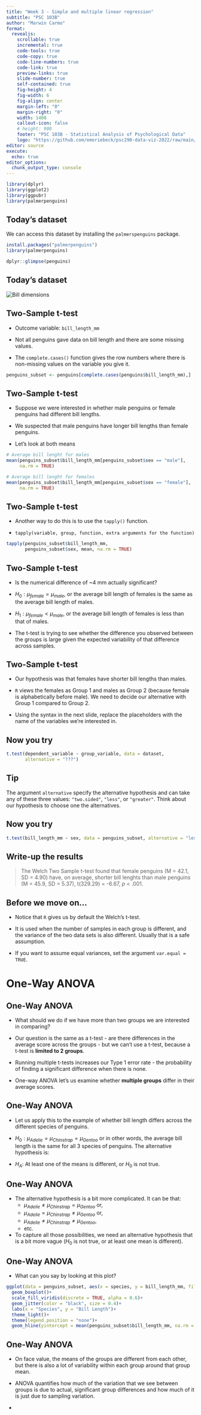 ```yaml
---
title: "Week 3 - Simple and multiple linear regression"
subtitle: "PSC 103B"
author: "Marwin Carmo"
format: 
  revealjs:
    scrollable: true
    incremental: true
    code-tools: true
    code-copy: true
    code-line-numbers: true
    code-link: true
    preview-links: true
    slide-number: true
    self-contained: true
    fig-height: 4
    fig-width: 6
    fig-align: center
    margin-left: "0"
    margin-right: "0"
    width: 1400
    callout-icon: false
    # height: 900
    footer: "PSC 103B - Statistical Analysis of Psychological Data"
    logo: "https://github.com/emoriebeck/psc290-data-viz-2022/raw/main/01-week1-intro/02-code/02-images/ucdavis_logo_blue.png"
editor: source
execute:
  echo: true
editor_options: 
  chunk_output_type: console
---
```


```r
library(dplyr)
library(ggplot2)
library(ggpubr)
library(palmerpenguins)
```

## Today's dataset

We can access this dataset by installing the `palmerspenguins` package.

```r
install.packages("palmerpenguins")
library(palmerpenguins)
```

```r
dplyr::glimpse(penguins)
```

## Today's dataset

[![Bill dimensions](https://allisonhorst.github.io/palmerpenguins/reference/figures/culmen_depth.png)]{width=50%}

## Two-Sample t-test

- Outcome variable: `bill_length_mm`

- Not all penguins gave data on bill length and there are some missing values.

- The `complete.cases()` function gives the row numbers  where there is non-missing values on the variable you give it.

::: fragment
```r
penguins_subset <- penguins[complete.cases(penguins$bill_length_mm),]
```
:::

## Two-Sample t-test

- Suppose we were interested in whether male penguins or female penguins had different bill lengths.

- We suspected that male penguins have longer bill lengths than female penguins.

- Let's look at both means

::: fragment
```r
# Average bill lenght for males
mean(penguins_subset$bill_length_mm[penguins_subset$sex == "male"],
     na.rm = TRUE)

# Average bill lenght for females
mean(penguins_subset$bill_length_mm[penguins_subset$sex == "female"],
     na.rm = TRUE)
```
:::

## Two-Sample t-test

- Another way to do this is to use the `tapply()` function.

- `tapply(variable, group, function, extra arguments for the function)`

::: fragment
```r
tapply(penguins_subset$bill_length_mm, 
       penguins_subset$sex, mean, na.rm = TRUE)
```
:::

## Two-Sample t-test

- Is the numerical difference of ~4 mm actually significant?

- $H_0: \mu_{female} = \mu_{male}$, or the average bill length of females is the same as the average bill length of males.

- $H_1: \mu_{female} < \mu_{male}$, or the average bill length of females is less than that of males.

- The t-test is trying to see whether the difference you observed between the groups is large given the expected variability of that difference across samples.

## Two-Sample t-test

- Our hypothesis was that females have shorter bill lengths than males.

- `R` views the females as Group 1 and males as Group 2 (because female is alphabetically before male). We need to decide our alternative with Group 1 compared to Group 2.

- Using the syntax in the next slide, replace the placeholders with the name of the variables we're interested in.

## Now you try

::: fragment
```r
t.test(dependent_variable ~ group_variable, data = dataset,
       alternative = "???")
```
:::

::: fragment
::: {.callout-tip}
## Tip
The argument `alternative` specify the alternative hypothesis and can take any of these three values: `"two.sided"`, `"less"`, or `"greater"`. Think about our hypothesis to choose one the alternatives.
:::
:::

## Now you try

```r
t.test(bill_length_mm ~ sex, data = penguins_subset, alternative = "less")
```

## Write-up the results

> The Welch Two Sample t-test found that female penguins (M = 42.1, SD = 4.90) have, on average, shorter bill lenghts than male penguins (M = 45.9, SD = 5.37), t(329.29) = -6.67, *p* < .001.

## Before we move on...

- Notice that `R` gives us by default the Welch's t-test.

- It is used when the number of samples in each group is different, and the variance of the two data sets is also different. Usually that is a safe assumption.

- If you want to assume equal variances, set the argument `var.equal = TRUE`. 

# One-Way ANOVA

## One-Way ANOVA

- What should we do if we have more than two groups we are interested in comparing?

- Our question is the same as a t-test - are there differences in the average score across the groups - but we can't use a t-test, because a t-test is **limited to 2 groups**.

- Running multiple t-tests increases our Type 1 error rate - the probability of finding a significant difference when there is none.

- One-way ANOVA let's us examine whether **multiple groups** differ in their average scores.

## One-Way ANOVA

- Let us apply this to the example of whether bill length differs across the different species of penguins.

- $H_0: \mu_{Adelie} = \mu_{Chinstrap} = \mu_{Gentoo}$ or in other words, the average bill length is the same for all 3 species of penguins. The alternative hypothesis is:

- $H_A$: At least one of the means is different, or $H_0$ is not true.

## One-Way ANOVA

- The alternative hypothesis is a bit more complicated. It can be that:
  - $\mu_{Adelie} \neq \mu_{Chinstrap} = \mu_{Gentoo}$ or,
  - $\mu_{Adelie} = \mu_{Chinstrap} \neq \mu_{Gentoo}$ or,
  - $\mu_{Adelie} \neq \mu_{Chinstrap} \neq \mu_{Gentoo}$,
  - etc.

- To capture all those possibilities, we need an alternative hypothesis that is a bit more vague ($H_0$ is not true, or at least one mean is different).

## One-Way ANOVA

- What can you say by looking at this plot?

```r
ggplot(data = penguins_subset, aes(x = species, y = bill_length_mm, fill = species))+
  geom_boxplot()+
  scale_fill_viridis(discrete = TRUE, alpha = 0.6)+
  geom_jitter(color = "black", size = 0.4)+
  labs(x = "Species", y = "Bill Length")+
  theme_light()+
  theme(legend.position = "none")+
  geom_hline(yintercept = mean(penguins_subset$bill_length_mm, na.rm = TRUE))
```

## One-Way ANOVA

- On face value, the means of the groups are different from each other, but there is also a lot of variability within each group around that group mean.

- ANOVA quantifies how much of the variation that we see between groups is due to actual, significant group differences and how much of it is just due to sampling variation.



- 
